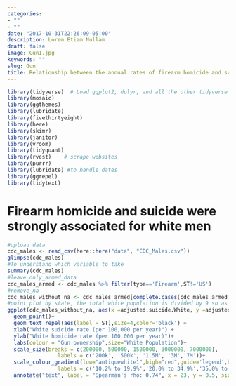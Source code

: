 ```yaml
---
categories:
- ""
- ""
date: "2017-10-31T22:26:09-05:00"
description: Lorem Etiam Nullam
draft: false
image: Gun1.jpg
keywords: ""
slug: Gun
title: Relationship between the annual rates of firearm homicide and suicide among white men
---
```





```r
library(tidyverse)  # Load ggplot2, dplyr, and all the other tidyverse packages
library(mosaic)
library(ggthemes)
library(lubridate)
library(fivethirtyeight)
library(here)
library(skimr)
library(janitor)
library(vroom)
library(tidyquant)
library(rvest)    # scrape websites
library(purrr)  
library(lubridate) #to handle dates
library(ggrepel)
library(tidytext)
```




# Firearm homicide and suicide were strongly associated for white men


```r

#upload data
cdc_males <- read_csv(here::here("data", "CDC_Males.csv"))
glimpse(cdc_males)
#To understand which variable to take
summary(cdc_males)
#leave_only_armed_data
cdc_males_armed <- cdc_males %>% filter(type=='Firearm',ST!='US')
#remove_na
cdc_males_without_na <- cdc_males_armed[complete.cases(cdc_males_armed[,8]), ]
#point plot by state, the total white population is divided by 9 so as to get the average annualized population size
ggplot(cdc_males_without_na, aes(x =adjusted.suicide.White, y =adjusted.homicide.White, colour= gun.house.prev, size = Population.White/9)) +
  geom_point()+ 
  geom_text_repel(aes(label = ST),size=4,color='black') + 
  xlab("White suicide rate (per 100,000 per year)") + 
  ylab("White homicide rate (per 100,000 per year)")+
  labs(colour = "Gun ownership",size="White Population")+
  scale_size(breaks = c(200000, 500000, 1500000, 3000000, 7000000), 
                labels = c('200k', '500k', '1.5M', '3M','7M'))+
  scale_colour_gradient(low="antiquewhite1",high="red",guide='legend',breaks=c(15, 27.5, 40, 55),
                labels = c('10.2% to 19.9%','20.0% to 34.9%','35.0% to 44.9%', '45.0% to 65.5%'))+
  annotate("text", label = "Spearman's rho: 0.74", x = 23, y = 0.5, size = 4, colour = "Black")

```






